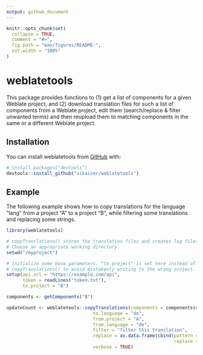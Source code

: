 ```yaml
---
output: github_document
---
```


<!-- README.md is generated from README.Rmd. Please edit that file -->

```r
knitr::opts_chunk$set(
  collapse = TRUE,
  comment = "#>",
  fig.path = "man/figures/README-",
  out.width = "100%"
)
```

# weblatetools

<!-- badges: start -->
<!-- badges: end -->

This package provides functions to (1) get a list of components for a given 
Weblate project, and (2) download translation files for such a list of 
components from a Weblate project, edit them (search/replace & filter unwanted 
terms) and then reupload them to matching components in the same or a different 
Weblate project.

## Installation

You can install weblatetools from [GitHub](https://github.com/) with:

``` r
# install.packages("devtools")
devtools::install_github("sikaiser/weblatetools")
```

## Example

The following example shows how to copy translations for the language "lang" from 
a project "A" to a project "B", while filtering some translations and replacing 
some strings.

```r
library(weblatetools)

# copyTranslations() stores the translation files and creates log files.
# Choose an appropriate working directory. 
setwd("/myproject")

# Initialize some base parameters. "to.project" is set here instead of in 
# copyTranslations() to avoid mistakenly writing to the wrong project.
setup(api.url = "https://example.com/api",
      token = readLines("token.txt"),
      to.project = "B")

components <- getComponents("B")

updateCount <- weblatetools::copyTranslations(components = components$slugs,
                                to.language = "de",
                                from.project = "A",
                                from.language = "de",
                                filter = "filter this translation",
                                replace = as.data.frame(cbind(pattern = c("replace me"),
                                                              replace = c("with this"))),
                                verbose = TRUE)
```

